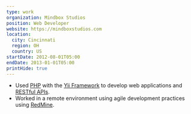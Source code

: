 ```yaml
---
type: work
organization: Mindbox Studios
position: Web Developer
website: https://mindboxstudios.com
location:
  city: Cincinnati
  region: OH
  country: US
startDate: 2012-08-01T05:00
endDate: 2013-01-01T05:00
printHide: true
---
```


- Used <a href="http://php.net">PHP</a> with the <a href="http://www.yiiframework.com">Yii Framework</a> to develop web applications and <a href="https://en.wikipedia.org/wiki/Representational_state_transfer">RESTful APIs</a>.
- Worked in a remote environment using agile development practices
  using <a href="http://www.redmine.org">RedMine</a>.
